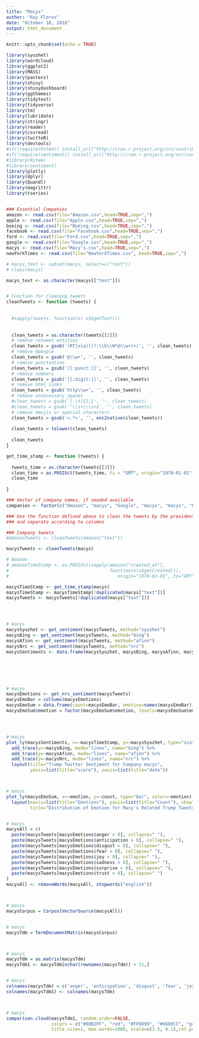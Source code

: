 ---
title: "Macys"
author: "Ray Flores"
date: "October 10, 2018"
output: html_document
---

```{r setup, include=FALSE}
knitr::opts_chunk$set(echo = TRUE)

library(syuzhet)
library(wordcloud)
library(ggplot2)
library(MASS)
library(pastecs)
library(shiny)
library(shinydashboard)
library(ggthemes)
library(tidytext)
library(tidyverse)
library(tm)
library(lubridate)
library(stringr)
library(reader)
library(csvread)
library(twitteR)
library(devtools)
#if(!require(Rstem)) install_url("http://cran.r-project.org/src/contrib/Archive/Rstem/Rstem_0.4-1.tar.gz")
#if(!require(sentiment)) install_url("http://cran.r-project.org/src/contrib/Archive/sentiment/sentiment_0.2.tar.gz")
#library(Rstem)
#library(sentiment)
library(plotly)
library(dplyr)
library(Quandl)
library(magrittr)
library(tseries)


### Essential Companies
amazon <- read.csv(file="Amazon.csv",head=TRUE,sep=",")
apple <- read.csv(file="Apple.csv",head=TRUE,sep=",")
boeing <- read.csv(file="Boeing.csv",head=TRUE,sep=",")
facebook <- read.csv(file="Facebook.csv",head=TRUE,sep=",")
ford <- read.csv(file="Ford.csv",head=TRUE,sep=",")
google <- read.csv(file="Google.csv",head=TRUE,sep=",")
macys <- read.csv(file="Macy's.csv",head=TRUE,sep=",")
newYorkTimes <- read.csv(file="NewYorkTimes.csv", head=TRUE,sep=",")

# macys_text <- subset(macys, select=c("text"))
# class(macys)

macys_text <- as.character(macys[["text"]])


# Function for cleaning tweets
cleanTweets <- function (tweets) {
  
  
  #sapply(tweets, function(x) x$$getText())
  
  
  clean_tweets = as.character(tweets[[2]])
  # remove retweet entities
  clean_tweets = gsub('(RT|via)((?:\\b\\W*@\\w+)+)', '', clean_tweets)
  # remove @people
  clean_tweets = gsub('@\\w+', '', clean_tweets)
  # remove punctuation
  clean_tweets = gsub('[[:punct:]]', '', clean_tweets)
  # remove numbers
  clean_tweets = gsub('[[:digit:]]', '', clean_tweets)
  # remove html links
  clean_tweets = gsub('http\\w+', '', clean_tweets)
  # remove unnecessary spaces
  #clean_tweets = gsub('[ \t]{2,}', '', clean_tweets)
  #clean_tweets = gsub('^\\s+|\\s+$', '', clean_tweets)
  # remove emojis or special characters
  clean_tweets = gsub('<.*>', '', enc2native(clean_tweets))
  
  clean_tweets = tolower(clean_tweets)
  
  clean_tweets
}

get_time_stamp <- function (tweets) {
  
  tweets_time = as.character(tweets[[3]])
  clean_time = as.POSIXct(tweets_time, tz = "GMT", origin="1970-01-01", format = "%D %k ")
  clean_time
  
}

### Vector of company names, if needed available
companies <- factor(c("Amazon", "macys", "Google", "macys", "macys", "Ford"))

### Use the function defined above to clean the tweets by the president 
### and separate according to columns 

### Company tweets
#amazonTweets <- cleanTweets(amazon["text"])

macysTweets <- cleanTweets(macys)

# Amazon
# amazonTimeStamp <- as.POSIXct(sapply(amazon["created_at"], 
#                                      function(x)x$getCreated()), 
#                                         origin="1970-01-01", tz="GMT")

macysTimeStamp <- get_time_stamp(macys)
macysTimeStamp <- macysTimeStamp[!duplicated(macys["text"])]
macysTweets <- macysTweets[!duplicated(macys["text"])]




# macys
macysSyuzhet <- get_sentiment(macysTweets, method="syuzhet")
macysBing <- get_sentiment(macysTweets, method="bing")
macysAfinn <- get_sentiment(macysTweets, method="afinn")
macysNrc <- get_sentiment(macysTweets, method="nrc")
macysSentiments <- data.frame(macysSyuzhet, macysBing, macysAfinn, macysNrc, macysTimeStamp)






# macys
macysEmotions <- get_nrc_sentiment(macysTweets)
macysEmoBar = colSums(macysEmotions)
macysEmoSum = data.frame(count=macysEmoBar, emotion=names(macysEmoBar))
macysEmoSum$emotion = factor(macysEmoSum$emotion, levels=macysEmoSum$emotion[order(macysEmoSum$count, decreasing = TRUE)])




# macys
plot_ly(macysSentiments, x=~macysTimeStamp, y=~macysSyuzhet, type="scatter", mode="jitter", name="syuzhet") %>%
  add_trace(y=~macysBing, mode="lines", name="bing") %>%
  add_trace(y=~macysAfinn, mode="lines", name="afinn") %>%
  add_trace(y=~macysNrc, mode="lines", name="nrc") %>%
  layout(title="Trump Twitter Sentiment for Company macys",
         yaxis=list(title="score"), xaxis=list(title="date"))



# macys
plot_ly(macysEmoSum, x=~emotion, y=~count, type="bar", color=~emotion) %>%
  layout(xaxis=list(title="Emotions"), yaxis=list(title="Count"), showlegend=FALSE,
         title="Distribution of Emotion for Macy's Related Trump Tweets")


# macys
macysAll = c(
  paste(macysTweets[macysEmotions$anger > 0], collapse=" "),
  paste(macysTweets[macysEmotions$anticipation > 0], collapse=" "),
  paste(macysTweets[macysEmotions$disgust > 0], collapse=" "),
  paste(macysTweets[macysEmotions$fear > 0], collapse=" "),
  paste(macysTweets[macysEmotions$joy > 0], collapse=" "),
  paste(macysTweets[macysEmotions$sadness > 0], collapse=" "),
  paste(macysTweets[macysEmotions$surprise > 0], collapse=" "),
  paste(macysTweets[macysEmotions$trust > 0], collapse=" ")
)
macysAll <- removeWords(macysAll, stopwords("english"))



# macys
macysCorpus = Corpus(VectorSource(macysAll))


# macys
macysTdm = TermDocumentMatrix(macysCorpus)



# macys
macysTdm = as.matrix(macysTdm)
macysTdm1 <- macysTdm[nchar(rownames(macysTdm)) < 11,]


# macys
colnames(macysTdm) = c('anger', 'anticipation', 'disgust', 'fear', 'joy', 'sadness', 'surprise', 'trust')
colnames(macysTdm1) <- colnames(macysTdm)



# macys
comparison.cloud(macysTdm1, random.order=FALSE,
                 colors = c("#00B2FF", "red", "#FF0099", "#6600CC", "green", "orange", "blue", "brown"),
                 title.size=1, max.words=1000, scale=c(3.5, 0.1),rot.per=0.4)


```